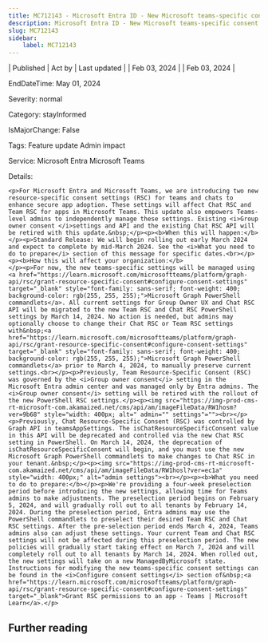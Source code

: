 ```yaml
---
title: MC712143 - Microsoft Entra ID - New Microsoft teams-specific consent settings
description: Microsoft Entra ID - New Microsoft teams-specific consent settings
slug: MC712143
sidebar:
    label: MC712143
---
```



| Published | Act by | Last updated |
| Feb 03, 2024 |  | Feb 03, 2024 |

EndDateTime: May 01, 2024

Severity: normal

Category: stayInformed

IsMajorChange: False

Tags: Feature update Admin impact

Service: Microsoft Entra Microsoft Teams

Details: 

```
<p>For Microsoft Entra and Microsoft Teams, we are introducing two new resource-specific consent settings (RSC) for teams and chats to enhance secure app adoption. These settings will affect Chat RSC and Team RSC for apps in Microsoft Teams. This update also empowers Teams-level admins to independently manage these settings. Existing <i>Group owner consent </i>settings and API and the existing Chat RSC API will be retired with this update.&nbsp;</p><p><b>When this will happen:</b></p><p>Standard Release: We will begin rolling out early March 2024 and expect to complete by mid-March 2024. See the <i>What you need to do to prepare</i> section of this message for specific dates.<br></p><p><b>How this will affect your organization:</b>
</p><p>For now, the new teams-specific settings will be managed using <a href="https://learn.microsoft.com/microsoftteams/platform/graph-api/rsc/grant-resource-specific-consent#configure-consent-settings" target="_blank" style="font-family: sans-serif; font-weight: 400; background-color: rgb(255, 255, 255);">Microsoft Graph PowerShell commandlets</a>. All current settings for Group Owner UX and Chat RSC API will be migrated to the new Team RSC and Chat RSC PowerShell settings by March 14, 2024. No action is needed, but admins may optionally choose to change their Chat RSC or Team RSC settings with&nbsp;<a href="https://learn.microsoft.com/microsoftteams/platform/graph-api/rsc/grant-resource-specific-consent#configure-consent-settings" target="_blank" style="font-family: sans-serif; font-weight: 400; background-color: rgb(255, 255, 255);">Microsoft Graph PowerShell commandlets</a> prior to March 4, 2024, to manually preserve current settings.<br></p><p>Previously, Team Resource-Specific Consent (RSC) was governed by the <i>Group owner consent</i> setting in the Microsoft Entra admin center and was managed only by Entra admins. The <i>Group owner consent</i> setting will be retired with the rollout of the new PowerShell RSC settings.</p><p><img src="https://img-prod-cms-rt-microsoft-com.akamaized.net/cms/api/am/imageFileData/RW1hosm?ver=9b68" style="width: 400px; alt=" admin="" settings"=""><br></p><p>Previously, Chat Resource-Specific Consent (RSC) was controlled by Graph API in teamsAppSettings. The isChatResourceSpecificConsent value in this API will be deprecated and controlled via the new Chat RSC setting in PowerShell. On March 14, 2024, the deprecation of isChatResourceSpecificConsent will begin, and you must use the new Microsoft Graph PowerShell commandlets to make changes to Chat RSC in your tenant.&nbsp;</p><p><img src="https://img-prod-cms-rt-microsoft-com.akamaized.net/cms/api/am/imageFileData/RW1hosl?ver=ec1a" style="width: 400px;" alt="admin settings"><br></p><p><b>What you need to do to prepare:</b></p><p>We're providing a four-week preselection period before introducing the new settings, allowing time for Teams admins to make adjustments. The preselection period begins on February 5, 2024, and will gradually roll out to all tenants by February 14, 2024. During the preselection period, Entra admins may use the PowerShell commandlets to preselect their desired Team RSC and Chat RSC settings. After the pre-selection period ends March 4, 2024, Teams admins also can adjust these settings. Your current Team and Chat RSC settings will not be affected during this preselection period. The new policies will gradually start taking effect on March 7, 2024 and will completely roll out to all tenants by March 14, 2024. When rolled out, the new settings will take on a new ManagedByMicrosoft state. Instructions for modifying the new teams-specific consent settings can be found in the <i>Configure consent settings</i> section of&nbsp;<a href="https://learn.microsoft.com/microsoftteams/platform/graph-api/rsc/grant-resource-specific-consent#configure-consent-settings" target="_blank">Grant RSC permissions to an app - Teams | Microsoft Learn</a>.</p>
```

## Further reading
